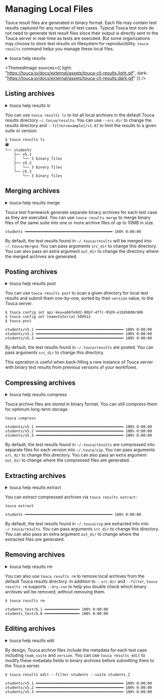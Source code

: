 
# Managing Local Files

Touca result files are generated in binary format. Each file may contain test
results captured for any number of test cases. Typical Touca test tools do not
need to generate test result files since their output is directly sent to the
Touca server in real-time as tests are executed. But some organizations may
choose to store test results on filesystem for reproducibility. `touca results`
command helps you manage these local files.

<details>
<summary>touca help results</summary>

```plaintext
usage: touca results [-h] {list,merge,post,compress,extract,remove,edit} ...

Manage local test results

positional arguments:
    ls                  list local touca archive files
    merge               merge local touca archive files
    post                submit binary archives to a Touca server
    compress            Compress touca archive files
    extract             extract compressed binary archives
    remove              remove local touca archive files
    edit                Edit metadata of touca archive files
```

</details>

<ThemedImage
  sources={{
    light: "https://touca.io/docs/external/assets/touca-cli-results.light.gif",
    dark: "https://touca.io/docs/external/assets/touca-cli-results.dark.gif"
  }}
/>

## Listing archives

<details>
<summary>touca help results ls</summary>

```plaintext
usage: touca results ls [--src-dir SRC_DIR] [--filter FILTER]

list local touca archive files

options:
  --src-dir SRC_DIR  Path to test results directory. Defaults to ~/.touca/results.
  --filter FILTER    Limit results to a given suite or version. Value should be in form of suite[/version].
```

</details>

You can use `touca results ls` to list all local archives in the default Touca
results directory `~/.tocua/results`. You can use `--src-dir` to change the
results directory and `--filter=example[/v1.0]` to limit the results to a given
suite or version.

```plaintext
$ touca results ls
🗃
└── students
    ├── v5.1
    │   └── 3 binary files
    ├── v5.2
    │   └── 3 binary files
    └── v5.3
        └── 3 binary files
```

## Merging archives

<details>
<summary>touca help results merge</summary>

```plaintext
usage: touca results merge [src_dir] [out_dir]

Merge local touca archive files

positional arguments:
  src_dir  Directory with with binary files. Defaults to ~/.touca/results.
  out_dir  Directory with merged files. Defaults to ~/.touca/merged.
```

</details>

Touca test framework generate separate binary archives for each test case as
they are executed. You can use `touca results merge` to merge binary files of
the same suite into one or more archive files of up to 10MB in size.

```plaintext
students ━━━━━━━━━━━━━━━━━━━━━━━━━━━━━━━━━━━━━━━━ 100% 0:00:00
```

By default, the test results found in `~/.touca/results` will be merged into
`~/.touca/merged`. You can pass arguments `src_dir` to change this directory.
You can also pass an extra argument `out_dir` to change the directory where the
merged archives are generated.

## Posting archives

<details>
<summary>touca help results post</summary>

```plaintext
usage: touca results post [--api-key API_KEY] [--api-url API_URL] [--dry-run] [src_dir]

submit binary archives to a Touca server

positional arguments:
  src_dir            Directory with binary files. defaults to ~/.touca/results

Credentials:
  Server API Key and URL. Not required when specified in the active configuration profile. Ignored when "--dry-run" is specified.

  --api-key API_KEY  Touca API Key
  --api-url API_URL  Touca API URL

Other:
  --dry-run          Check what your command would do when run without this option
```

</details>

You can use `touca results post` to scan a given directory for local test
results and submit them one-by-one, sorted by their `version` value, to the
Touca server.

```plaintext
$ touca config set api-key=a66fe9d2-00b7-4f7c-95d9-e1b950d0c906
$ touca config set team=tutorial-509512
$ touca post

students/v5.1 ━━━━━━━━━━━━━━━━━━━━━━━━━━━━━━━━━━━━━━━━ 100% 0:00:00
students/v5.2 ━━━━━━━━━━━━━━━━━━━━━━━━━━━━━━━━━━━━━━━━ 100% 0:00:00
students/v5.3 ━━━━━━━━━━━━━━━━━━━━━━━━━━━━━━━━━━━━━━━━ 100% 0:00:00
```

By default, the test results found in `~/.touca/results` are posted. You can
pass arguments `src_dir` to change this directory.

This operation is useful when back-filling a new instance of Touca server with
binary test results from previous versions of your workflows.

## Compressing archives

<details>
<summary>touca help results compress</summary>

```plaintext
usage: touca results compress [src_dir] [out_dir]

Compress touca archive files

positional arguments:
  src_dir  Path to test results directory. Defaults to ~/.touca/results.
  out_dir  Directory to store compressed files. Defaults to ~/.touca/zip
```

</details>

Touca archive files are stored in binary format. You can still compress them for
optimum long-term storage.

```plaintext
touca compress

students/v5.1 ━━━━━━━━━━━━━━━━━━━━━━━━━━━━━━━━━━━━━━━━ 100% 0:00:00
students/v5.2 ━━━━━━━━━━━━━━━━━━━━━━━━━━━━━━━━━━━━━━━━ 100% 0:00:00
students/v5.3 ━━━━━━━━━━━━━━━━━━━━━━━━━━━━━━━━━━━━━━━━ 100% 0:00:00
```

By default, the test results found in `~/.touca/results` are compressed into
separate files for each version into `~/.touca/zip`. You can pass arguments
`src_dir` to change this directory. You can also pass an extra argument
`out_dir` to change where the compressed files are generated.

## Extracting archives

<details>
<summary>touca help results extract</summary>

```plaintext
usage: touca results extract [src_dir] [out_dir]

Extract compressed binary archives

positional arguments:
  src_dir  Directory with compressed files. Defaults to ~/.touca/zip.
  out_dir  Directory to extract binary files into. Defaults to ~/.touca/results
```

</details>

You can extract compressed archives via `touca results extract`:

```plaintext
touca extract

students ━━━━━━━━━━━━━━━━━━━━━━━━━━━━━━━━━━━━━━━━ 100% 0:00:00
```

By default, the test results found in `~/.touca/zip` are extracted into into
`~/.touca/results`. You can pass arguments `src_dir` to change this directory.
You can also pass an extra argument `out_dir` to change where the extracted
files are generated.

## Removing archives

<details>
<summary>touca help results rm</summary>

```plaintext
usage: touca results rm [--src-dir SRC_DIR] [--filter FILTER] [--dry-run]

Remove local touca archive files

options:
  --src-dir SRC_DIR  Path to test results directory. Defaults to ~/.touca/results.
  --filter FILTER    Limit results to a given suite or version. Value should be in form of suite[/version].
  --dry-run          Check what your command would do when run without this option
```

</details>

You can also use `touca results rm` to remove local archives from the default
Touca results directory. In addition to `--src-dir` and `--filter`,
`touca results rm` supports `--dry-run` to help you double check which binary
archives will be removed, without removing them.

```plaintext
$ touca results rm

students_test/6.1 ━━━━━━━━━━━━━━━━ 100% 0:00:00
students_test/6.0 ━━━━━━━━━━━━━━━━ 100% 0:00:00
```

## Editing archives

<details>
<summary>touca help results edit</summary>

```plaintext
usage: touca results edit [--filter FILTER] [--team TEAM] [--suite SUITE] [--version VERSION] [src_dir] [out_dir]

Edit metadata of touca archive files

positional arguments:
  src_dir            Directory with with binary files. Defaults to ~/.touca/results.
  out_dir            Directory with modified files. Defaults to ~/.touca/modified.

options:
  --filter FILTER    Limit results to a given suite or version. Value should be in form of suite[/version].
  --team TEAM        new value for the team slug
  --suite SUITE      new value for the suite slug
  --version VERSION  new value for the version slug
```

</details>

By design, Touca archive files include the metadata for each test case including
`team`, `suite` and `version`. You can use `touca results edit` to modify these
metadata fields in binary archives before submitting them to the Touca server.

```plaintext
$ touca results edit --filter students --suite students_2

students/v5.1 ━━━━━━━━━━━━━━━━━━━━━━━━━━━━━━━━━━━━━━━━ 100% 0:00:00
students/v5.2 ━━━━━━━━━━━━━━━━━━━━━━━━━━━━━━━━━━━━━━━━ 100% 0:00:00
students/v5.3 ━━━━━━━━━━━━━━━━━━━━━━━━━━━━━━━━━━━━━━━━ 100% 0:00:00
```
